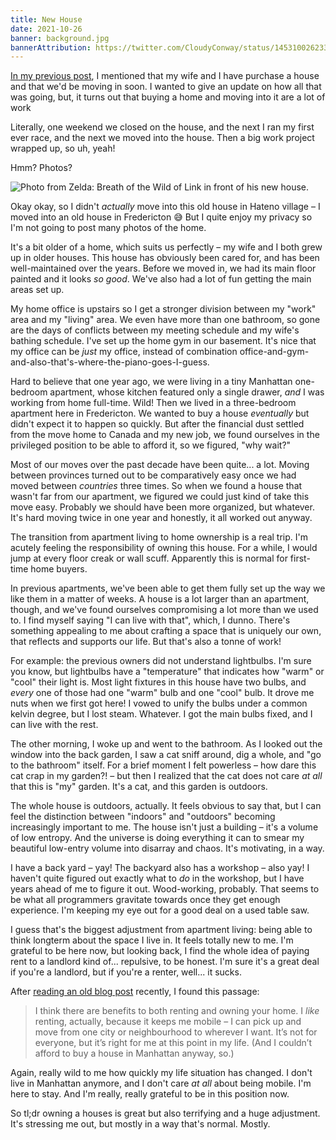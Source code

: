 ```yaml
---
title: New House
date: 2021-10-26
banner: background.jpg
bannerAttribution: https://twitter.com/CloudyConway/status/1453100262332174340
---
```


[In my previous post](/blog/what-happens-next/), I mentioned that my wife and I have purchase a house and that we'd be moving in soon. I wanted to give an update on how all that was going, but, it turns out that buying a home and moving into it are a lot of work

Literally, one weekend we closed on the house, and the next I ran my first ever race, and the next we moved into the house. Then a big work project wrapped up, so uh, yeah!

Hmm? Photos?

<Wide>

![Photo from Zelda: Breath of the Wild of Link in front of his new house.](./botw.jpg)

</Wide>

Okay okay, so I didn't _actually_ move into this old house in Hateno village – I moved into an old house in Fredericton 😅 But I quite enjoy my privacy so I'm not going to post many photos of the home.

It's a bit older of a home, which suits us perfectly – my wife and I both grew up in older houses. This house has obviously been cared for, and has been well-maintained over the years. Before we moved in, we had its main floor painted and it looks _so good_. We've also had a lot of fun getting the main areas set up.

My home office is upstairs so I get a stronger division between my "work" area and my "living" area. We even have more than one bathroom, so gone are the days of conflicts between my meeting schedule and my wife's bathing schedule. I've set up the home gym in our basement. It's nice that my office can be _just_ my office, instead of combination office-and-gym-and-also-that's-where-the-piano-goes-I-guess.

Hard to believe that one year ago, we were living in a tiny Manhattan one-bedroom apartment, whose kitchen featured only a single drawer, _and_ I was working from home full-time. Wild! Then we lived in a three-bedroom apartment here in Fredericton. We wanted to buy a house _eventually_ but didn't expect it to happen so quickly. But after the financial dust settled from the move home to Canada and my new job, we found ourselves in the privileged position to be able to afford it, so we figured, "why wait?"

Most of our moves over the past decade have been quite... a lot. Moving between provinces turned out to be comparatively easy once we had moved between _countries_ three times. So when we found a house that wasn't far from our apartment, we figured we could just kind of take this move easy. Probably we should have been more organized, but whatever. It's hard moving twice in one year and honestly, it all worked out anyway.

The transition from apartment living to home ownership is a real trip. I'm acutely feeling the responsibility of owning this house. For a while, I would jump at every floor creak or wall scuff. Apparently this is normal for first-time home buyers.

In previous apartments, we've been able to get them fully set up the way we like them in a matter of weeks. A house is a lot larger than an apartment, though, and we've found ourselves compromising a lot more than we used to. I find myself saying "I can live with that", which, I dunno. There's something appealing to me about crafting a space that is uniquely our own, that reflects and supports our life. But that's also a tonne of work!

For example: the previous owners did not understand lightbulbs. I'm sure you know, but lightbulbs have a "temperature" that indicates how "warm" or "cool" their light is. Most light fixtures in this house have two bulbs, and _every_ one of those had one "warm" bulb and one "cool" bulb. It drove me nuts when we first got here! I vowed to unify the bulbs under a common kelvin degree, but I lost steam. Whatever. I got the main bulbs fixed, and I can live with the rest.

The other morning, I woke up and went to the bathroom. As I looked out the window into the back garden, I saw a cat sniff around, dig a whole, and "go to the bathroom" itself. For a brief moment I felt powerless – how dare this cat crap in my garden?! – but then I realized that the cat does not care _at all_ that this is "my" garden. It's a cat, and this garden is outdoors. 

The whole house is outdoors, actually. It feels obvious to say that, but I can feel the distinction between "indoors" and "outdoors" becoming increasingly important to me. The house isn't just a building – it's a volume of low entropy. And the universe is doing everything it can to smear my beautiful low-entry volume into disarray and chaos. It's motivating, in a way.

I have a back yard – yay! The backyard also has a workshop – also yay! I haven't quite figured out exactly what to _do_ in the workshop, but I have years ahead of me to figure it out. Wood-working, probably. That seems to be what all programmers gravitate towards once they get enough experience. I'm keeping my eye out for a good deal on a used table saw.

I guess that's the biggest adjustment from apartment living: being able to think longterm about the space I live in. It feels totally new to me. I'm grateful to be here now, but looking back, I find the whole idea of paying rent to a landlord kind of... repulsive, to be honest. I'm sure it's a great deal if you're a landlord, but if you're a renter, well... it sucks.

After [reading an old blog post](/blog/ios-versus-javascript-how-to-learn-from-other-programming-communities/) recently, I  found this passage:

> I think there are benefits to both renting and owning your home. I _like_ renting, actually, because it keeps me mobile – I can pick up and move from one city or neighbourhood to wherever I want. It’s not for everyone, but it’s right for me at this point in my life. (And I couldn’t afford to buy a house in Manhattan anyway, so.)

Again, really wild to me how quickly my life situation has changed. I don't live in Manhattan anymore, and I don't care _at all_ about being mobile. I'm here to stay. And I'm really, really grateful to be in this position now.

So tl;dr owning a houses is great but also terrifying and a huge adjustment. It's stressing me out, but mostly in a way that's normal. Mostly. 